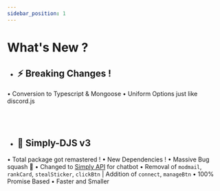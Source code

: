 ```yaml
---
sidebar_position: 1
---
```


# What's New ?

- ## ⚡ Breaking Changes !
• Conversion to Typescript & Mongoose
• Uniform Options just like discord.js

<br></br>

- ## 🔨 Simply-DJS v3
• Total package got remastered !
• New Dependencies !
• Massive Bug squash 🐞
• Changed to [Simply API](https://simplyapi.js.org) for chatbot
• Removal of `modmail`, `rankCard`, `stealSticker`, `clickBtn` | Addition of `connect`, `manageBtn`
• 100% Promise Based
• Faster and Smaller
